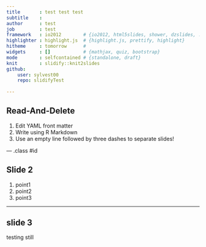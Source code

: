 ```yaml
---
title       : test test test
subtitle    : 
author      : test
job         : test
framework   : io2012        # {io2012, html5slides, shower, dzslides, ...}
highlighter : highlight.js  # {highlight.js, prettify, highlight}
hitheme     : tomorrow      # 
widgets     : []            # {mathjax, quiz, bootstrap}
mode        : selfcontained # {standalone, draft}
knit        : slidify::knit2slides
github:
    user: sylvest00
    repo: slidifyTest
    
---
```


## Read-And-Delete

1. Edit YAML front matter
2. Write using R Markdown
3. Use an empty line followed by three dashes to separate slides!

--- .class #id 

## Slide 2

1. point1
2. point2
3. point3

---

## slide 3
testing still